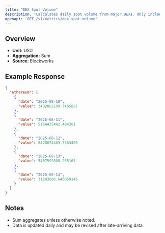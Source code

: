 ```yaml
---
title: "DEX Spot Volume"
description: "Calculates daily spot volume from major DEXs. Only includes volumes from fee-paying liquidity pools."
openapi: 'GET /v1/metrics/dex-spot-volume'
---
```


## Overview

- **Unit:** USD
- **Aggregation:** Sum
- **Source:** Blockworks

## Example Response

```json
{
  "ethereum": [
    {
      "date": "2025-08-10",
      "value": 3432862100.7465887
    },
    {
      "date": "2025-08-11",
      "value": 5164435442.404381
    },
    {
      "date": "2025-08-12",
      "value": 5470874469.7363405
    },
    {
      "date": "2025-08-13",
      "value": 5467599888.255161
    },
    {
      "date": "2025-08-14",
      "value": 31243806.645059146
    }
  ]
}
```

## Notes
- Sum aggregates unless otherwise noted.
- Data is updated daily and may be revised after late-arriving data.
